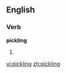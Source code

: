 ==English==
===Verb===
'''pickling'''
# {{present participle of|[[pickle]]}}

[[vi:pickling]]
[[zh:pickling]]